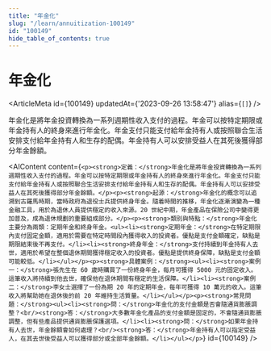 ```yaml
---
title: "年金化"
slug: "/learn/annuitization-100149"
id: "100149"
hide_table_of_contents: true
---
```



# 年金化

<ArticleMeta id={100149} updatedAt={'2023-09-26 13:58:47'} alias={`[]`} />
<div className='border-solid border-b border-t-0 my-4 border-[var(--ifm-color-gray-300)]' />

年金化是將年金投資轉換為一系列週期性收入支付的過程。年金可以按特定期限或年金持有人的終身來進行年金化。年金支付只能支付給年金持有人或按照聯合生活安排支付給年金持有人和生存的配偶。年金持有人可以安排受益人在其死後獲得部分年金餘額。

<AIContent content={`<p><strong>定義：</strong>年金化是將年金投資轉換為一系列週期性收入支付的過程。年金可以按特定期限或年金持有人的終身來進行年金化。年金支付只能支付給年金持有人或按照聯合生活安排支付給年金持有人和生存的配偶。年金持有人可以安排受益人在其死後獲得部分年金餘額。</p><p><strong>起源：</strong>年金化的概念可以追溯到古羅馬時期，當時政府為退役士兵提供終身年金。隨着時間的推移，年金化逐漸演變為一種金融工具，用於為退休人員提供穩定的收入來源。20 世紀中期，年金產品在保險公司中變得更加普及，成為退休規劃的重要組成部分。</p><p><strong>類別與特點：</strong>年金化主要分為兩類：定期年金和終身年金。<ul><li><strong>定期年金：</strong>在特定期限內支付固定金額，適用於需要在特定時間段內獲得收入的投資者。優點是支付金額確定，缺點是期限結束後不再支付。</li><li><strong>終身年金：</strong>支付持續到年金持有人去世，適用於希望在整個退休期間獲得穩定收入的投資者。優點是提供終身保障，缺點是支付金額可能較低。</li></ul></p><p><strong>具體案例：</strong><ul><li><strong>案例一：</strong>張先生在 60 歲時購買了一份終身年金，每月可獲得 5000 元的固定收入。這筆收入將持續到他去世，確保他在退休期間有穩定的生活保障。</li><li><strong>案例二：</strong>李女士選擇了一份為期 20 年的定期年金，每年可獲得 10 萬元的收入。這筆收入將幫助她在退休後的前 20 年維持生活質量。</li></ul></p><p><strong>常見問題：</strong><ul><li><strong>問：</strong>年金化的支付金額是否會隨通貨膨脹調整？<br/><strong>答：</strong>大多數年金化產品的支付金額是固定的，不會隨通貨膨脹調整，但有些產品提供通貨膨脹保護選項。</li><li><strong>問：</strong>如果年金持有人去世，年金餘額會如何處理？<br/><strong>答：</strong>年金持有人可以指定受益人，在其去世後受益人可以獲得部分或全部年金餘額。</li></ul></p>`} id={100149} />
